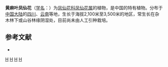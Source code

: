{{Speciesbox 
| taxon = Impatiens corchorifolia
| authority = Franch.
}}
'''黄麻叶凤仙花'''（[[学名|学名]]：{{lang|la|''Impatiens corchorifolia''}}）为[[凤仙花科|凤仙花科]][[凤仙花属|凤仙花属]]的植物，是中国的特有植物。分布于[[中国大陆|中国大陆]]的[[四川|四川]]、[[云南|云南]]等地，生长于海拔2,100米至3,500米的地区，常生长在杂木林下或山谷林缘阴湿处，目前尚未由人工引种栽培。

== 参考文献 ==
<div class="references-small">
* {{cite web| url =http://www.bioinfo.cn/db05/KmzwSpecies.php?action=view&id=1472| title =黄麻叶凤仙花| work =《中国高等植物数据库全库》| publisher =中国科学院微生物研究所| author =昆明植物研究所| accessdate =2009-02-22| deadurl =yes| archiveurl =https://web.archive.org/web/20160305080932/http://www.bioinfo.cn/db05/KmzwSpecies.php?action=view&id=1472| archivedate =2016-03-05}}
</div>
{{Taxonbar}}

[[Category:凤仙花属|H]]
[[Category:中國特有植物|H]]
[[Category:四川植物|H]]
[[Category:云南植物|H]]